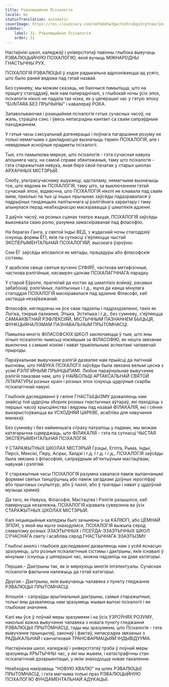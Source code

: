 ```yaml
---
title: Рэвалюцыйная Псіхалогія
locale: be
statusTranslation: automatic
coverImage: https://res.cloudinary.com/xmfm6mhw3gwctndtcubgx2rptnae/image/upload/v1740337243/small_cover_educacion_fundamental_a051170f1c.webp
sidebar:
    label: 31. Рэвалюцыйная Псіхалогія
    order: 31
---
```

Настаўнікі школ, каледжаў і універсітэтаў павінны глыбока вывучаць РЭВАЛЮЦЫЙНУЮ ПСІХАЛОГІЮ, якой вучыць МІЖНАРОДНЫ ГНАСТЫЧНЫ РУХ.

ПСІХАЛОГІЯ РЭВАЛЮЦЫІ ў ходзе радыкальна адрозніваецца ад усяго, што было раней вядома пад гэтай назвай.

Без сумневу, мы можам сказаць, не баючыся памыліцца, што на працягу стагоддзяў, якія нам папярэднічалі, з глыбокай ночы ўсіх эпох, псіхалогія ніколі не падала так нізка, як у цяперашні час у гэтую эпоху "БUNTARA БЕЗ ПРЫЧЫНЫ" і кавалераў РОКА.

Запавольваючая і рэакцыйная псіхалогія гэтых сучасных часоў, на жаль, страціла сэнс і ўвесь непасрэдны кантакт са сваім сапраўдным паходжаннем.

У гэтыя часы сэксуальнай дэгенерацыі і поўнага пагаршэння розуму не толькі немагчыма з дакладнасцю вызначыць тэрмін ПСІХАЛОГІЯ, але і невядомыя асноўныя прадметы псіхалогіі.

Тыя, хто памылкова мяркуе, што псіхалогія - гэта сучасная навука апошняга часу, на самой справе збянтэжаныя, таму што псіхалогія - гэта старажытная навука, якая бярэ свой пачатак у старых школах АРХАІЧНЫХ МІСТЭРЫЙ.

Снобу, ультрасучаснаму ашуканцу, адсталаму, немагчыма вызначыць тое, што вядома як ПСІХАЛОГІЯ, таму што, за выключэннем гэтай сучаснай эпохі, відавочна, што ПСІХАЛОГІЯ ніколі не існавала пад сваім імем, паколькі па тых ці іншых прычынах заўсёды падазравалася ў падрыўных тэндэнцыях палітычнага ці рэлігійнага характару і таму апынулася перад неабходнасцю маскіравацца ў шматлікія адзенні.

З даўніх часоў, на розных сцэнах тэатра жыцця, ПСІХАЛОГІЯ заўсёды выконвала сваю ролю, разумна замаскіраваная пад філасофію.

На берагах Ганга, у святой Індыі ВЕД, з жудаснай ночы стагоддзяў існуюць формы ЁГІ, якія па сутнасці з'яўляюцца чыстай ЭКСПЕРЫМЕНТАЛЬНАЙ ПСІХАЛОГІЯЙ, высокага ўзроўню.

Сем ЁГ заўсёды апісваліся як метады, працэдуры або філасофскія сістэмы.

У арабскім свеце святыя вучэнні СУФІЯЎ, часткова метафізічныя, часткова рэлігійныя, насамрэч цалкам ПСІХАЛАГІЧНАГА парадку.

У старой Еўропе, прагнілай да костак ад шматлікіх войнаў, расавых забабонаў, рэлігійных, палітычных і г.д., яшчэ да канца мінулага стагоддзя ПСІХАЛОГІЯ маскіравалася пад адзенне Філасофіі, каб застацца незаўважанай.

Філасофія, нягледзячы на ўсе свае падзелы і падраздзяленні, такія як Логіка, тэорыя пазнання, Этыка, Эстэтыка і г.д., без сумневу, з'яўляецца САМААКВІТНАЙ РЭФЛЕКСІЯЙ, МІСТЫЧНЫМ ПАЗНАННЕМ БЫЦЬЦЯ, ФУНКЦЫЯНАЛІЗМАМ ПАЗНАВАЛЬНЫМ ПРЫТОМНАСЦІ.

Памылка многіх ФІЛАСОФСКІХ ШКОЛ заключаецца ў тым, што яны лічылі псіхалогію чымсьці ніжэйшым за ФІЛАСОФІЮ, як нешта звязанае выключна з самымі нізкімі і нават трывіяльнымі аспектамі чалавечай прыроды.

Параўнальнае вывучэнне рэлігій дазваляе нам прыйсці да лагічнай высновы, што НАВУКА ПСІХАЛОГІІ заўсёды была звязана вельмі цесна з усімі РЭЛІГІЙНЫМІ ПРЫНЦЫПАМІ. Любое параўнальнае вывучэнне рэлігій паказвае нам, што ў НАЙБОЛЬШ АРТАКСАЛЬНАЙ СВЯТОЙ ЛІТАРАТУРЫ розных краін і розных эпох існуюць цудоўныя скарбы псіхалагічнай навукі.

Глыбокія даследаванні ў галіне ГНАСТЫЦЫЗМУ дазваляюць нам знайсці той цудоўны зборнік розных гнастычных аўтараў, які паходзіць з першых часоў хрысціянства і вядомы пад назвай ФІЛАКАЛІЯ, які і сёння выкарыстоўваецца ва УСХОДНЯЙ ЦАРКВЕ, асабліва для навучання манахаў.

Без сумневу і без найменшага страху патрапіць у падман, мы можам катэгарычна сцвярджаць, што ФІЛАКАЛІЯ - гэта па сутнасці ЧЫСТАЯ ЭКСПЕРЫМЕНТАЛЬНАЯ ПСІХАЛОГІЯ.

У СТАРАЖЫТНЫХ ШКОЛАХ МІСТЭРЫЙ Грэцыі, Егіпта, Рыма, Індыі, Персіі, Мексікі, Перу, Асірыі, Халдэі і г.д. І г.д. і г.д., ПСІХАЛОГІЯ заўсёды была звязана з філасофіяй, сапраўдным аб'ектыўным мастацтвам, навукай і рэлігіяй.

У старажытныя часы ПСІХАЛОГІЯ разумна хавалася паміж вытанчанымі формамі святых танцоўшчыц або паміж загадкамі дзіўных іерогліфаў або прыгожых скульптур, або ў паэзіі, або ў трагедыі і нават у цудоўнай музыцы храмаў.

Да таго, як Навука, Філасофія, Мастацтва і Рэлігія разышліся, каб павярнуцца незалежна, ПСІХАЛОГІЯ кіравала суверэнна ва ўсіх СТАРАЖЫТНЫХ ШКОЛАХ МІСТЭРЫЙ.

Калі ініцыяцыйныя каледжы былі зачынены з-за КАЛІЮГІ, або ЦЁМНАЙ ЭПОХІ, у якой мы яшчэ знаходзімся, ПСІХАЛОГІЯ выжыла сярод сімвалізму розных ЭЗАЭТЫЧНЫХ і ПСЕЎДА-ЭЗАЭТЫЧНЫХ ШКОЛ СУЧАСНАГА свету і асабліва сярод ГНАСТЫЧНАГА ЭЗАЭТЫЗМУ.

Глыбокі аналіз і глыбокія даследаванні дазваляюць нам з усёй яснасцю зразумець, што розныя псіхалагічныя сістэмы і дактрыны, якія існавалі ў мінулым і існуюць у цяперашні час, можна падзяліць на дзве катэгорыі.

Першая.- Дактрыны так, як іх мяркуюць многія інтэлектуалы. Сучасная псіхалогія фактычна належыць да гэтай катэгорыі.

Другая.- Дактрыны, якія вывучаюць чалавека з пункту гледжання РЭВАЛЮЦЫІ ПРЫТОМНАСЦІ.

Апошнія - сапраўды арыгінальныя дактрыны, самыя старажытныя, толькі яны дазваляюць нам зразумець жывыя вытокі псіхалогіі і яе глыбокае значэнне.

Калі мы ўсе ў поўнай меры зразумеем і на ўсіх УЗРОЎНЯХ РОЗУМУ, наколькі важна вывучэнне чалавека з новага пункту гледжання РЭВАЛЮЦЫІ ПРЫТОМНАСЦІ, тады мы зразумеем, што Псіхалогія - гэта вывучэнне прынцыпаў, законаў і фактаў, непасрэдна звязаных з РАДЫКАЛЬНАЙ і канчатковай ТРАНСФАРМАЦЫЯЙ ІНДЫВІДУУМА.

Настаўнікам школ, каледжаў і універсітэтаў трэба ў поўнай меры зразумець КРЫТЫЧНЫ час, у які мы жывем, і катастрафічны стан псіхалагічнай дэзарыентацыі, у якім знаходзіцца новае пакаленне.

Неабходна накіраваць "НОВУЮ ХВАЛЮ" на шлях РЭВАЛЮЦЫІ ПРЫТОМНАСЦІ, і гэта магчыма толькі праз РЭВАЛЮЦЫЙНУЮ ПСІХАЛОГІЮ ФУНДАМЕНТАЛЬНАЙ АДУКАЦЫІ.
